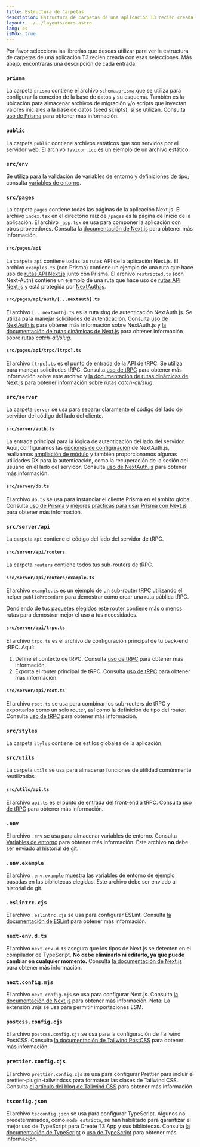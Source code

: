 ```yaml
---
title: Estructura de Carpetas
description: Estructura de carpetas de una aplicación T3 recién creada
layout: ../../layouts/docs.astro
lang: es
isMdx: true
---
```



Por favor selecciona las librerías que deseas utilizar para ver la estructura de carpetas de una aplicación T3 recién creada con esas selecciones. Más abajo, encontrarás una descripción de cada entrada.

<Form />

<Diagram />

<div data-components="prisma">

### `prisma`

La carpeta `prisma` contiene el archivo `schema.prisma` que se utiliza para configurar la conexión de la base de datos y su esquema. También es la ubicación para almacenar archivos de migración y/o scripts que inyectan valores iniciales a la base de datos (seed scripts), si se utilizan. Consulta [uso de Prisma](/es/usage/prisma) para obtener más información.

</div>

<div>

### `public`

La carpeta `public` contiene archivos estáticos que son servidos por el servidor web. El archivo `favicon.ico` es un ejemplo de un archivo estático.

</div>

<div>

### `src/env`

Se utiliza para la validación de variables de entorno y definiciones de tipo; consulta [variables de entorno](usage/env-variables).

</div>

<div>

### `src/pages`

La carpeta `pages` contiene todas las páginas de la aplicación Next.js. El archivo `index.tsx` en el directorio raíz de `/pages` es la página de inicio de la aplicación. El archivo `_app.tsx` se usa para componer la aplicación con otros proveedores. Consulta la [documentación de Next.js](https://nextjs.org/docs/basic-features/pages) para obtener más información.

</div>

<div data-components="nextauth trpc">

#### `src/pages/api`

La carpeta `api` contiene todas las rutas API de la aplicación Next.js. El archivo `examples.ts` (con Prisma) contiene un ejemplo de una ruta que hace uso de [rutas API Next.js](https://nextjs.org/docs/api-routes/introduction) junto con Prisma. El archivo `restricted.ts` (con Next-Auth) contiene un ejemplo de una ruta que hace uso de [rutas API Next.js](https://nextjs.org/docs/api-routes/introduction) y está protegida por [NextAuth.js](https://next-auth.js.org/).

</div>

<div data-components="nextauth">

#### `src/pages/api/auth/[...nextauth].ts`

El archivo `[...nextauth].ts` es la ruta _slug_ de autenticación NextAuth.js. Se utiliza para manejar solicitudes de autenticación. Consulta [uso de NextAuth.js](usage/next-auth) para obtener más información sobre NextAuth.js y [la documentación de rutas dinámicas de Next.js](https://nextjs.org/docs/routing/dynamic-routes) para obtener información sobre rutas _catch-all/slug_.

</div>

<div data-components="trpc">

#### `src/pages/api/trpc/[trpc].ts`

El archivo `[trpc].ts` es el punto de entrada de la API de tRPC. Se utiliza para manejar solicitudes tRPC. Consulta [uso de tRPC](usage/trpc#-pagesapitrpctrpcts) para obtener más información sobre este archivo y [la documentación de rutas dinámicas de Next.js](https://nextjs.org/docs/routing/dynamic-routes) para obtener información sobre rutas _catch-all/slug_.

</div>

<div data-components="trpc prisma nextauth">

### `src/server`

La carpeta `server` se usa para separar claramente el código del lado del servidor del código del lado del cliente.

</div>

<div data-components="nextauth+trpc">

#### `src/server/auth.ts`

La entrada principal para la lógica de autenticación del lado del servidor. Aquí, configuramos las [opciones de configuración](usage/next-auth) de NextAuth.js, realizamos [ampliación de módulo](usage/next-auth#inclusion-of-userid-on-the-session) y también proporcionamos algunas utilidades DX para la autenticación, como la recuperación de la sesión del usuario en el lado del servidor. Consulta [uso de NextAuth.js](usage/next-auth#usage-with-trpc) para obtener más información.

</div>

<div data-components="prisma">

#### `src/server/db.ts`

El archivo `db.ts` se usa para instanciar el cliente Prisma en el ámbito global. Consulta [uso de Prisma](usage/prisma#prisma-client) y [mejores prácticas para usar Prisma con Next.js](https://www.prisma.io/docs/guides/database/troubleshooting-orm/help-articles/nextjs-prisma-client-dev-practices) para obtener más información.

</div>

<div data-components="trpc">

### `src/server/api`

La carpeta `api` contiene el código del lado del servidor de tRPC.

</div>

<div data-components="trpc">

#### `src/server/api/routers`

La carpeta `routers` contiene todos tus sub-routers de tRPC.

</div>

<div data-components="trpc">

#### `src/server/api/routers/example.ts`

El archivo `example.ts` es un ejemplo de un sub-router tRPC utilizando el helper `publicProcedure` para demostrar cómo crear una ruta pública tRPC.

Dendiendo de tus paquetes elegidos este router contiene más o menos rutas para demostrar mejor el uso a tus necesidades.

</div>

<div data-components="trpc">

#### `src/server/api/trpc.ts`

El archivo `trpc.ts` es el archivo de configuración principal de tu back-end tRPC. Aquí:

1. Define el contexto de tRPC. Consulta [uso de tRPC](usage/trpc#-servertrpccontextts) para obtener más información.
2. Exporta el router principal de tRPC. Consulta [uso de tRPC](usage/trpc#-servertrpctrpcts) para obtener más información.

</div>

<div data-components="trpc">

#### `src/server/api/root.ts`

El archivo `root.ts` se usa para combinar los sub-routers de tRPC y exportarlos como un solo router, así como la definición de tipo del router. Consulta [uso de tRPC](usage/trpc#-servertrpcrouterts) para obtener más información.

</div>

<div>

### `src/styles`

La carpeta `styles` contiene los estilos globales de la aplicación.

</div>

<div data-components="trpc">

### `src/utils`

La carpeta `utils` se usa para almacenar funciones de utilidad comúnmente reutilizadas.

</div>

<div data-components="trpc">

#### `src/utils/api.ts`

El archivo `api.ts` es el punto de entrada del front-end a tRPC. Consulta [uso de tRPC](usage/trpc#-utilstrpcts) para obtener más información.

</div>

<div>

### `.env`

El archivo `.env` se usa para almacenar variables de entorno. Consulta [Variables de entorno](usage/env-variables) para obtener más información. Este archivo **no** debe ser enviado al historial de git.

</div>

<div>

### `.env.example`

El archivo `.env.example` muestra las variables de entorno de ejemplo basadas en las bibliotecas elegidas. Este archivo debe ser enviado al historial de git.

</div>

<div>

### `.eslintrc.cjs`

El archivo `.eslintrc.cjs` se usa para configurar ESLint. Consulta [la documentación de ESLint](https://eslint.org/docs/latest/user-guide/configuring/configuration-files) para obtener más información.

</div>

<div>

### `next-env.d.ts`

El archivo `next-env.d.ts` asegura que los tipos de Next.js se detecten en el compilador de TypeScript. **No debe eliminarlo ni editarlo, ya que puede cambiar en cualquier momento.** Consulta [la documentación de Next.js](https://nextjs.org/docs/basic-features/typescript#existing-projects) para obtener más información.

</div>

<div>

### `next.config.mjs`

El archivo `next.config.mjs` se usa para configurar Next.js. Consulta [la documentación de Next.js](https://nextjs.org/docs/api-reference/next.config.js/introduction) para obtener más información. Nota: La extensión .mjs se usa para permitir importaciones ESM.

</div>

<div data-components="tailwind">

### `postcss.config.cjs`

El archivo `postcss.config.cjs` se usa para la configuración de Tailwind PostCSS. Consulta [la documentación de Tailwind PostCSS](https://tailwindcss.com/docs/installation/using-postcss) para obtener más información.

</div>

<div data-components="tailwind">

### `prettier.config.cjs`

El archivo `prettier.config.cjs` se usa para configurar Prettier para incluir el prettier-plugin-tailwindcss para formatear las clases de Tailwind CSS. Consulta [el artículo del blog de Tailwind CSS](https://tailwindcss.com/blog/automatic-class-sorting-with-prettier) para obtener más información.

</div>

<div>

### `tsconfig.json`

El archivo `tscconfig.json` se usa para configurar TypeScript. Algunos no predeterminados, como `modo estricto`, se han habilitado para garantizar el mejor uso de TypeScript para Create T3 App y sus bibliotecas. Consulta [la documentación de TypeScript](https://www.typescriptlang.org/docs/handbook/tsconfig-json.html) o [uso de TypeScript](usage/typescript) para obtener más información.

</div>
